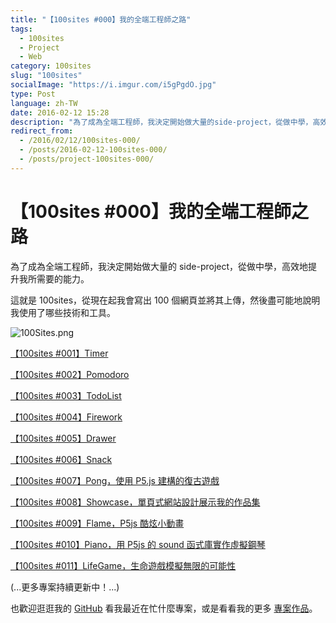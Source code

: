 ```yaml
---
title: "【100sites #000】我的全端工程師之路"
tags:
  - 100sites
  - Project
  - Web
category: 100sites
slug: "100sites"
socialImage: "https://i.imgur.com/i5gPgdO.jpg"
type: Post
language: zh-TW
date: 2016-02-12 15:28
description: "為了成為全端工程師，我決定開始做大量的side-project，從做中學，高效地提升我所需要的能力。"
redirect_from:
  - /2016/02/12/100sites-000/
  - /posts/2016-02-12-100sites-000/
  - /posts/project-100sites-000/
---
```


# 【100sites #000】我的全端工程師之路

為了成為全端工程師，我決定開始做大量的 side-project，從做中學，高效地提升我所需要的能力。

這就是 100sites，從現在起我會寫出 100 個網頁並將其上傳，然後盡可能地說明我使用了哪些技術和工具。

![100Sites.png](https://imgur.com/i5gPgdO.png)

[【100sites #001】Timer](https://easonchang.com/2016/02/12/100sites-001-timer/)

[【100sites #002】Pomodoro](https://easonchang.com/2016/02/12/100sites-002-pomodoro/)

[【100sites #003】TodoList](https://easonchang.com/2016/02/13/100sites-003-todolist/)

[【100sites #004】Firework](https://easonchang.com/2016/02/14/100sites-004-firework/)

[【100sites #005】Drawer](https://easonchang.com/2016/02/15/100sites-005-drawer/)

[【100sites #006】Snack](https://easonchang.com/2016/02/16/100sites-006-snack/)

[【100sites #007】Pong，使用 P5.js 建構的復古遊戲](https://easonchang.com/2016/03/19/100sites-007-pong/)

[【100sites #008】Showcase，單頁式網站設計展示我的作品集](https://easonchang.com/2016/03/20/100sites-008-showcase/)

[【100sites #009】Flame，P5js 酷炫小動畫](https://easonchang.com/2016/03/23/100sites-009-flame/)

[【100sites #010】Piano，用 P5js 的 sound 函式庫實作虛擬鋼琴](https://easonchang.com/2016/03/25/100sites-010-piano/)

[【100sites #011】LifeGame，生命遊戲模擬無限的可能性](https://easonchang.com/2016/03/28/100sites-011-lifegame/)

(...更多專案持續更新中！...)

也歡迎逛逛我的 [GitHub](https://github.com/eason-dev) 看我最近在忙什麼專案，或是看看我的更多 [專案作品](https://easonchang.com/projects/)。
